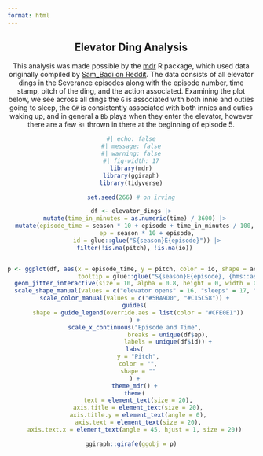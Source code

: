 ```yaml
---
format: html
---
```


<center>

::: text

## Elevator Ding Analysis

This analysis was made possible by the [mdr](https://lucymcgowan.github.io/mdr) R package, which used data originally compiled by [Sam_Badi on Reddit](https://www.reddit.com/r/SeveranceAppleTVPlus/comments/w8imx3/a_complete_analysis_of_all_of_the_ding_sounds/). The data consists of all elevator dings in the Severance episodes along with the episode number, time stamp, pitch of the ding, and the action associated. Examining the plot below, we see across all dings the `G` is associated with both innie and outies going to sleep, the  `C#` is consistently associated with both innies and outies waking up, and in general a `Bb` plays when they enter the elevator, however there are a few `B♮` thrown in there at the beginning of episode 5.

:::

```r
#| echo: false
#| message: false
#| warning: false
#| fig-width: 17
library(mdr)
library(ggiraph)
library(tidyverse)

set.seed(266) # on irving

df <- elevator_dings |>
  mutate(time_in_minutes = as.numeric(time) / 3600) |>
  mutate(episode_time = season * 10 + episode + time_in_minutes / 100,
         ep = season * 10 + episode,
         id = glue::glue("S{season}E{episode}")) |>
  filter(!is.na(pitch), !is.na(io))


p <- ggplot(df, aes(x = episode_time, y = pitch, color = io, shape = action,
                    tooltip = glue::glue("S{season}E{episode}, {hms::as_hms(time)}<br>{character}<br>{note}"))) +
  geom_jitter_interactive(size = 10, alpha = 0.8, height = 0, width = 0.1) +
  scale_shape_manual(values = c("elevator opens" = 16, "sleeps" = 17, "wakes up" = 15)) +
  scale_color_manual(values = c("#5BA9D0", "#C15C58")) +
  guides(
    shape = guide_legend(override.aes = list(color = "#CFE0E1"))
  ) +
  scale_x_continuous("Episode and Time",
                     breaks = unique(df$ep),
                     labels = unique(df$id)) +
  labs(
    y = "Pitch",
    color = "",
    shape = ""
  ) +
  theme_mdr() +
  theme(
    text = element_text(size = 20),
    axis.title = element_text(size = 20),
    axis.title.y = element_text(angle = 0),
    axis.text = element_text(size = 20),
    axis.text.x = element_text(angle = 45, hjust = 1, size = 20))  

ggiraph::girafe(ggobj = p)
```

</center>
